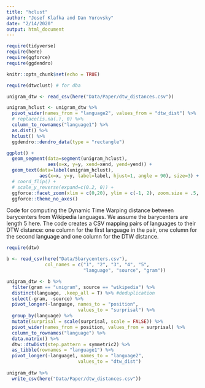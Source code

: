 ```yaml
---
title: "hclust"
author: "Josef Klafka and Dan Yurovsky"
date: "2/14/2020"
output: html_document
---
```


```r
require(tidyverse)
require(here)
require(ggforce)
require(ggdendro)

knitr::opts_chunk$set(echo = TRUE)
```

```r
require(dtwclust) # for dba

unigram_dtw <- read_csv(here("Data/Paper/dtw_distances.csv"))

unigram_hclust <- unigram_dtw %>%
  pivot_wider(names_from = "language2", values_from = "dtw_dist") %>%
  # replace(is.na(.), 0) %>%
  column_to_rownames("language1") %>%
  as.dist() %>%
  hclust() %>%
  ggdendro::dendro_data(type = "rectangle")

ggplot() + 
  geom_segment(data=segment(unigram_hclust), 
               aes(x=x, y=y, xend=xend, yend=yend)) +
  geom_text(data=label(unigram_hclust), 
            aes(x=x, y=y, label=label, hjust=1, angle = 90), size=3) +
  # coord_flip() + 
  # scale_y_reverse(expand=c(0.2, 0)) + 
  ggforce::facet_zoom(xlim = c(0,20), ylim = c(-1, 2), zoom.size = .5, show.area = T) + 
  ggforce::theme_no_axes()
```

Code for computing the Dynamic Time Warping distance between barycenters from Wikipedia languages. We assume the barycenters are length 5 here. The code creates a CSV mapping pairs of languages to their DTW distance: one column for the first language in the pair, one column for the second language and one column for the DTW distance. 
```r
require(dtw)

b <- read_csv(here("Data/5barycenters.csv"), 
              col_names = c("1", "2", "3", "4", "5", 
                            "language", "source", "gram"))

unigram_dtw <- b %>%
  filter(gram == "unigram", source == "wikipedia") %>% 
  distinct(language, .keep_all = T) %>% #deduplication
  select(-gram, -source) %>% 
  pivot_longer(-language, names_to = "position", 
                          values_to = "surprisal") %>%
  group_by(language) %>%
  mutate(surprisal = scale(surprisal, scale = FALSE)) %>%
  pivot_wider(names_from = position, values_from = surprisal) %>%
  column_to_rownames("language") %>% 
  data.matrix() %>%
  dtw::dtwDist(step.pattern = symmetric2) %>% 
  as_tibble(rownames = "language1") %>% 
  pivot_longer(-language1, names_to = "language2", 
                          values_to = "dtw_dist") 
  
unigram_dtw %>% 
  write_csv(here("Data/Paper/dtw_distances.csv"))
```

